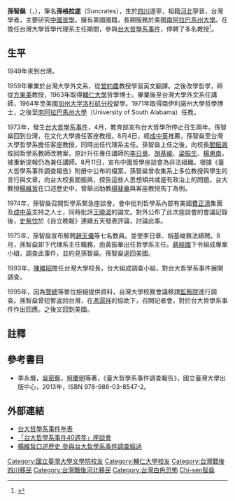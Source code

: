 {{Expert|time=2015-12-14T03:37:46+00:00}}

'''孫智燊'''（{{lang-en|George Chi-sen Sun}}，{{bd|1935年||||catIdx=Sun, George}}），筆名'''孫格拉底'''（Suncrates），生於[[四川|四川]]遂寧，祖籍[[河北|河北]]寧晉，台灣學者，主要研究[[中國哲學|中國哲學]]。擁有美國國籍，長期服務於美國[[南阿拉巴馬州大學|南阿拉巴馬州大學]]。在擔任台灣大學哲學代理系主任期間，參與[[台大哲學系事件|台大哲學系事件]]，停聘了多名教授<ref>{{cite news|title=30年冤屈平反 台大哲學系事件落幕|url=http://www.epochtimes.com/b5/3/12/25/n436311.htm|author=申慧媛|newspaper=自由時報|date=2003-12-25|accessdate=2014-09-29|archive-date=2016-03-04|archive-url=https://web.archive.org/web/20160304130641/http://www.epochtimes.com/b5/3/12/25/n436311.htm|dead-url=no}}</ref>。

==生平==
1949年來到台灣。

1959年畢業於台灣大學外文系，從[[曾約農|曾約農]]教授學習英文翻譯。之後改學哲學，師從[[方東美|方東美]]教授，1963年取得[[輔仁大學|輔仁大學]]哲學博士。畢業後至台灣大學外文系任講師，1964年至美國[[加州大学洛杉矶分校|加州大学洛杉矶分校]]留學。1971年取得南伊利諾州大學哲學博士，之後至[[南阿拉巴馬州大學|南阿拉巴馬州大學]]（University of South Alabama）任教。

1973年，發生[[台大哲學系事件|台大哲學系事件]]，4月，教育部宣布台大哲學所停止召生兩年。孫智燊回到台灣，在文化大學擔任客座教授。8月4日，經[[成中英|成中英]]推薦，孫智燊至台灣大學哲學系擔任客座教授，同時出任代理系主任。孫智燊上任之後，向校長[[閻振興|閻振興]]取回哲學系教師改聘案，原計升任專任講師的[[李日章|李日章]]、[[胡基峻|胡基峻]]、[[梁振生|梁振生]]、[[楊惠南|楊惠南]]，被重新提報仍為兼任講師。8月11日，宣布中國哲學座談會為非法組織。根據《臺大哲學系事件調查報告》附册中公布的檔案，孫智燊曾收集系上多位教授與學生的言行與文章，向台大校長閻振興，控告這些人思想傾共或是有政治上的問題。台大教授[[楊維哲|楊維哲]]在口述歷史中，曾舉出助教[[楊斐華|楊斐華]]與客座教授馬丁為例。

1974年，孫智燊召開哲學系緊急座談會。會中批判哲學系內部有美國[[費正清|費正清]]集團及[[成中英|成中英]]支持之人士，同時批評[[王曉波|王曉波]]的論文。對外公布了此次座談會的會議記錄後，[[史紫忱|史紫忱]]於《自立晚報》連續五天發表評論，討論此事。

1975年，孫智燊宣布解聘[[趙天儀|趙天儀]]等七名教員。並使李日章、胡基峻無法續聘。8月，孫智燊卸下代理系主任職務，由黃振華出任哲學系主任。[[蔣經國|蔣經國]]下令組成專案小組，調查此事件，並約見孫智燊。孫智燊返回美國。

1993年，[[陳維昭|陳維昭]]擔任台灣大學校長，台大組成調查小組，對台大哲學系事件展開調查。

1995年，因為[[警總|警總]]等單位拒絕提供資料，台灣大學校務會議移請[[監察院|監察院]]進行調查。孫智燊曾短暫返回台灣，在[[馮滬祥|馮滬祥]]的協助下，召開記者會，對於台大哲學系事件作出回應。之後又回到美國。

==註釋==
{{reflist}}
==參考書目==
*李永熾，[[吳密察|吳密察]]，[[柯慶明|柯慶明]]等著，《臺大哲學系事件調查報告》，國立臺灣大學出版中心，2013年，ISBN 978-986-03-8547-2。

==外部連結==
*[http://www.lib.ntu.edu.tw/gallery/promotions/20131231_philosophy/page02.html 台大哲學系事件年表]{{Wayback|url=http://www.lib.ntu.edu.tw/gallery/promotions/20131231_philosophy/page02.html |date=20150601002411 }}
*[http://www.taiwantt.org.tw/tw/index.php?option=com_content&task=view&id=8070&Itemid=57 「台大哲學系事件40週年」座談會]{{Wayback|url=http://www.taiwantt.org.tw/tw/index.php?option=com_content&task=view&id=8070&Itemid=57 |date=20160307100845 }}
*[http://www.lib.ntu.edu.tw/gallery/Oral/02_20090106_YangWeiZhe_3.html 楊維哲口述歷史 參與台大哲學系事件調查經過]{{Wayback|url=http://www.lib.ntu.edu.tw/gallery/Oral/02_20090106_YangWeiZhe_3.html |date=20160305130311 }}
{{DEFAULTSORT:Sun, Chi-sen}}
[[Category:國立臺灣大學文學院校友|Category:國立臺灣大學文學院校友]]
[[Category:輔仁大學校友|Category:輔仁大學校友]]
[[Category:台灣戰後四川移民|Category:台灣戰後四川移民]]
[[Category:台灣戰後河北移民|Category:台灣戰後河北移民]]
[[Category:台灣白色恐怖|Category:台灣白色恐怖]]
[[Category:孙姓|Chi-sen智燊]]